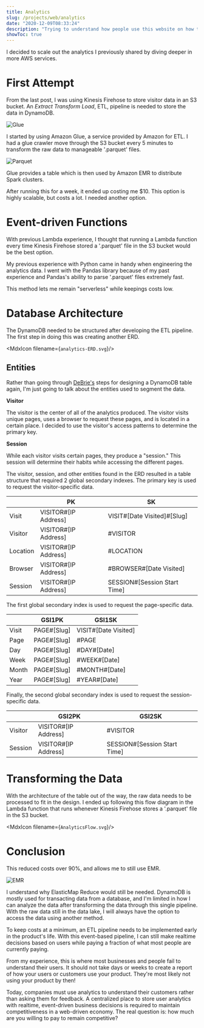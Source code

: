 ```yaml
---
title: Analytics
slug: /projects/web/analytics
date: "2020-12-09T08:33:24"
description: "Trying to understand how people use this website on how to integrate the analysis vertically."
showToc: true
---
```



I decided to scale out the analytics I previously shared by diving deeper in more AWS services.

# First Attempt

From the last post, I was using Kinesis Firehose to store visitor data in an S3 bucket. An *Extract Transform Load*, ETL, pipeline is needed to store the data in DynamoDB.

![Glue](./Glue.svg)

I started by using Amazon Glue, a service provided by Amazon for ETL. I had a glue crawler move through the S3 bucket every 5 minutes to transform the raw data to manageable '.parquet' files.

![Parquet](./Parquet.svg)

Glue provides a table which is then used by Amazon EMR to distribute Spark clusters.

<Spark />

After running this for a week, it ended up costing me $10. This option is highly scalable, but costs a lot. I needed another option.

# Event-driven Functions

With previous Lambda experience, I thought that running a Lambda function every time Kinesis Firehose stored a '.parquet' file in the S3 bucket would be the best option.

My previous experience with Python came in handy when engineering the analytics data. I went with the Pandas library because of my past experience and Pandas's ability to parse '.parquet' files extremely fast.

<Pandas />

This method lets me remain "serverless" while keepings costs low.

# Database Architecture

The DynamoDB needed to be structured after developing the ETL pipeline. The first step in doing this was creating another ERD.

<MdxIcon filename={`analytics-ERD.svg`}/>

## Entities

Rather than going through [DeBrie's](https://twitter.com/alexbdebrie?s=21) steps for designing a DynamoDB table again, I'm just going to talk about the entities used to segment the data.

**Visitor**

The visitor is the center of all of the analytics produced. The visitor visits unique pages, uses a browser to request these pages, and is located in a certain place. I decided to use the visitor's access patterns to determine the primary key.

**Session**

While each visitor visits certain pages, they produce a "session." This session will determine their habits while accessing the different pages. 

The visitor, session, and other entities found in the ERD resulted in a table structure that required 2 global secondary indexes. The primary key is used to request the visitor-specific data.

|                  | PK                     | SK                            |
|------------------|------------------------|-------------------------------|
| Visit            | VISITOR#[IP Address]   | VISIT#[Date Visited]#[Slug]   |
| Visitor          | VISITOR#[IP Address]   | #VISITOR                      |
| Location         | VISITOR#[IP Address]   | #LOCATION                     |
| Browser          | VISITOR#[IP Address]   | #BROWSER#[Date Visited]       |
| Session          | VISITOR#[IP Address]   | SESSION#[Session Start Time]  |

The first global secondary index is used to request the page-specific data.

|                  | GSI1PK                 | GSI1SK                        |
|------------------|------------------------|-------------------------------|
| Visit            | PAGE#[Slug]            | VISIT#[Date Visited]          |
| Page             | PAGE#[Slug]            | #PAGE                         |
| Day              | PAGE#[Slug]            | #DAY#[Date]                   |
| Week             | PAGE#[Slug]            | #WEEK#[Date]                  |
| Month            | PAGE#[Slug]            | #MONTH#[Date]                 |
| Year             | PAGE#[Slug]            | #YEAR#[Date]                  |

Finally, the second global secondary index is used to request the session-specific data.

|                  | GSI2PK                 | GSI2SK                        |
|------------------|------------------------|-------------------------------|
| Visitor          | VISITOR#[IP Address]   | #VISITOR                      |
| Session          | VISITOR#[IP Address]   | SESSION#[Session Start Time]  |

# Transforming the Data

With the architecture of the table out of the way, the raw data needs to be processed to fit in the design. I ended up following this flow diagram in the Lambda function that runs whenever Kinesis Firehose stores a '.parquet' file in the S3 bucket. 

<MdxIcon filename={`AnalyticsFlow.svg`}/>

# Conclusion

This reduced costs over 90%, and allows me to still use EMR.

![EMR](./EMR.svg)

I understand why ElasticMap Reduce would still be needed. DynamoDB is mostly used for transacting data from a database, and I'm limited in how I can analyze the data after transforming the data through this single pipeline. With the raw data still in the data lake, I will always have the option to access the data using another method.

To keep costs at a minimum, an ETL pipeline needs to be implemented early in the product's life. With this event-based pipeline, I can still make realtime decisions based on users while paying a fraction of what most people are currently paying. 

From my experience, this is where most businesses and people fail to understand their users. It should not take days or weeks to create a report of how your users or customers use your product. They're most likely not using your product by then!

Today, companies must use analytics to understand their customers rather than asking them for feedback. A centralized place to store user analytics with realtime, event-driven business decisions is required to maintain competitiveness in a web-driven economy. The real question is: how much are you willing to pay to remain competitive? 